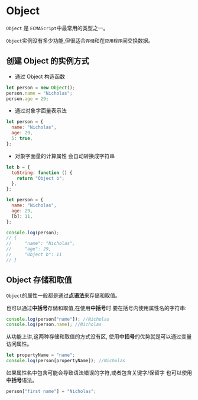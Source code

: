 # Object

`Object` 是 `ECMAScript`中最常用的类型之一。

`Object`实例没有多少功能,但很适合`存储`和在`应用程序`间交换数据。

## 创建 Object 的实例方式

- 通过 Object 构造函数

```javascript
let person = new Object();
person.name = "Nicholas";
person.age = 29;
```

- 通过对象字面量表示法

```javascript
let person = {
  name: "Nicholas",
  age: 29,
  5: true,
};
```

- 对象字面量的计算属性 会自动转换成字符串

```javascript
let b = {
  toString: function () {
    return "Object b";
  },
};

let person = {
  name: "Nicholas",
  age: 29,
  [b]: 11,
};

console.log(person);
// {
//     "name": "Nicholas",
//     "age": 29,
//     "Object b": 11
// }
```

## Object 存储和取值

`Object`的属性一般都是通过**点语法**来存储和取值。

也可以通过**中括号**存储和取值,在使用**中括号**时 要在括号内使用属性名的字符串:

```javascript
console.log(person["name"]); //Nicholas
console.log(person.name); //Nicholas
```

从功能上讲,这两种存储和取值的方式没有区, 使用**中括号**的优势就是可以通过变量访问属性。

```javascript
let propertyName = "name";
console.log(person[propertyName]); //Nicholas
```

如果属性名中包含可能会导致语法错误的字符,或者包含关键字/保留字 也可以使用**中括号**语法。

```javascript
person["first name"] = "Nicholas";
```
